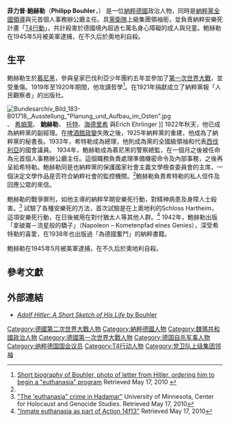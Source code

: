 {{Infobox_ President
| name         = 菲力普·鮑赫勒<br />Philipp Bouhler
| image        = Bundesarchiv Bild 146-1983-094-01, Phillip Bouhler.jpg
| caption      = 1936年的鮑赫勒
| birth_date   = {{Birth date|df=yes|1899|09|11}}
| birth_place  =  [[德意志帝國|德意志帝國]][[巴伐利亞王國|巴伐利亞王國]][[慕尼黑|慕尼黑]]
| death_date   = {{Death date and age|df=yes|1945|05|19|1899|09|11}}
| death_place  = [[奧地利|奧地利]][[奧特豪斯|奧特豪斯]]
| party        = [[國家社會主義德意志工人黨|國家社會主義德意志工人黨]] （納粹黨）
| spouse       = 
| office4     =  元首個人事務辦公廳主任
| term_start4   = 1934 年11月17日
| term_end4     =1945年5月8日
| office5     =  [[T4行動|T4行動]]負責人
| term_start5   = 1939 年
| term_end5     = 1941年
}}
'''菲力普·鮑赫勒'''（'''Philipp Bouhler'''，{{bd|1899年|9月11日|1945年|5月19日|catIdx=Bouhler, Philipp}}） 是一位[[納粹德國|納粹德國]]政治人物，同時是[[納粹黨|納粹黨]][[全國領導|全國領導]]與元首個人事務辦公廳主任。具[[黨衛隊|黨衛隊]]上級集團領袖銜，並負責納粹安樂死計畫「[[T4行動|T4行動]]」，共計殺害於德國境內超過七萬名身心障礙的成人與兒童。鮑赫勒在1945年5月被美軍逮捕，在不久后於奧地利自殺。

== 生平 ==
鮑赫勒生於[[慕尼黑|慕尼黑]]，參與皇家巴伐利亞少年團約五年並參加了[[第一次世界大戰|第一次世界大戰]]，並受重傷。1919年至1920年期間，他攻讀哲學<ref name="bio1">[http://www.polunbi.de/pers/bouhler-01.html Short biography of Bouhler, photo of letter from Hitler, ordering him to begin a "euthanasia" program] Retrieved May 17, 2010 {{de icon}}</ref>。在1921年捐獻成立了納粹黨報「人民觀察者」的出版社。

[[File:Bundesarchiv_Bild_183-B01718,_Ausstellung_"Planung_und_Aufbau_im_Osten".jpg|left]]、 [[希姆萊|希姆萊]]、 '''鮑赫勒'''、 [[弗里茲·托特|托特]]、[[海德里希|海德里希]] 與Erich Ehrlinger ]]
1922年秋天，他已成為納粹黨的副經理。在[[啤酒館政變|啤酒館政變]]失敗之後，1925年納粹黨的重建，他成為了納粹黨的秘書長。1933年，希特勒成為總理，他則成為黨的全國級領袖和代表[[西伐利亞|西伐利亞]]的國會議員。
1934年，鮑赫勒成為慕尼黑的警察總監，在一個月之後被任命為元首個人事務辦公廳主任。這個職務負責處理準備機密命令及內部事務，之後再呈給希特勒。鮑赫勒同是也納粹黨的保護國家社會主義文學檢查委員會的主席，一個決定文學作品是否符合納粹社會的監控機關。<ref name="bio1" />鮑赫勒負責希特勒的私人信件及回應公眾的來信。

鮑赫勒的戰爭罪刑，如他主導的納粹早期安樂死行動，對精神病患及身障人士殺害。<ref>[http://www.chgs.umn.edu/histories/documentary/hadamar/the_occurrence.html "The 'euthanasia" crime in Hadamar"] University of Minnesota, Center for Holocaust and Genocide Studies. Retrieved May 17, 2010</ref> 試驗了各種安樂死的方法，首次試驗是在上奧地利的Schloss Hartheim，這項安樂死行動，在日後被用在對付猶太人等其他人群。<ref>[http://www.shoaheducation.com/t4.html "Inmate euthanasia as part of Action 14f13"]{{dead link|date=十月 2017 |bot=InternetArchiveBot }} Retrieved May 17, 2010</ref>
1942年，鮑赫勒出版「拿破崙－流星般的驕子」（Napoleon – Kometenpfad eines Genies），深受希特勒的喜愛，在1938年也出版過「為德國奮鬥」的納粹書籍。

鮑赫勒在1945年5月被美軍逮捕，在不久后於奧地利自殺。

== 參考文獻 ==
{{reflist}}

== 外部連結 ==
* [http://www.archive.org/details/AdolfHitlerAShortSketchOfHisLife ''Adolf Hitler: A Short Sketch of His Life'' by Bouhler ]

{{希特勒}}
{{納粹黨}}
{{Authority control}}
{{DEFAULTSORT:Bouhler, Philipp}}
[[Category:德國第二次世界大戰人物|Category:德國第二次世界大戰人物]]
[[Category:納粹德國人物|Category:納粹德國人物]]
[[Category:魏瑪共和國政治人物|Category:魏瑪共和國政治人物]]
[[Category:德國第一次世界大戰人物|Category:德國第一次世界大戰人物]]
[[Category:德国自杀军事人物|Category:德国自杀军事人物]]
[[Category:纳粹德国国会议员|Category:纳粹德国国会议员]]
[[Category:T4行动人物|Category:T4行动人物]]
[[Category:党卫队上级集团领袖|Category:党卫队上级集团领袖]]